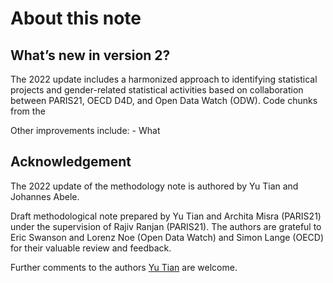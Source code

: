 # About this note

## What's new in version 2? 

The 2022 update includes a harmonized approach to identifying statistical projects and gender-related statistical activities based on collaboration between PARIS21, OECD D4D, and Open Data Watch (ODW). Code chunks from the 

Other improvements include: 
- What



## Acknowledgement

The 2022 update of the methodology note is authored by Yu Tian and Johannes Abele. 

Draft  methodological  note  prepared  by  Yu  Tian  and  Archita  Misra  (PARIS21)  under  the  supervision  of  Rajiv Ranjan (PARIS21). The authors are grateful to Eric Swanson and Lorenz Noe (Open Data Watch) and Simon Lange (OECD)  for  their  valuable  review  and  feedback.  


Further  comments  to  the  authors  [Yu Tian](mailto:yu.Tian@oecd.org) are welcome.
